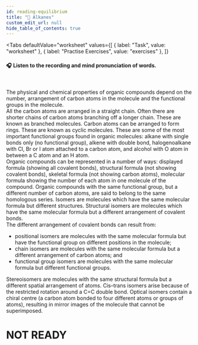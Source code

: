 ```yaml
---
id: reading-equilibrium
title: "📝 Alkanes"
custom_edit_url: null
hide_table_of_contents: true
---
```



<Tabs
  defaultValue="worksheet"
  values={[
    { label: "Task", value: "worksheet" },
    { label: "Practise Exercises", value: "exercises" },
  ]}
>
<TabItem value="worksheet">

#### 🎧️ Listen to the recording and mind pronunciation of words.

<ReactPlayer
  url="/media/508.255b0fd7.mp3"
  width="100ww"
  height="40px"
  controls={true}
/>

<br />

The  physical  and  chemical  properties  of  organic  compounds depend on the number, arrangement of carbon atoms in the molecule and the functional groups in the molecule.  
All the carbon atoms are arranged in a straight chain. Often there are shorter chains of carbon atoms branching off a longer chain. These are known as branched molecules. Carbon atoms can be arranged to form rings. These are known as cyclic molecules. These are some of the most important functional groups found in organic molecules: alkane with single bonds only (no functional group), alkene with double bond, halogenoalkane with Cl, Br or I atom attached to a carbon atom, and alcohol with O atom in between a C atom and an H atom.  
Organic compounds can be represented in a number of ways: displayed formula (showing all covalent bonds), structural formula (not showing covalent bonds), skeletal formula (not showing carbon atoms), molecular formula showing the number of each atom in one molecule of the compound. Organic compounds with the same functional group, but a different number of carbon atoms, are said to belong to the same homologous series. Isomers are molecules which have the same molecular formula but different structures. Structural isomers are molecules which have the same molecular formula but a different arrangement of covalent bonds.  
The different arrangement of covalent bonds can result from:  

- positional isomers are molecules with the same molecular formula but have the functional group on different positions in the molecule;
- chain isomers are molecules with the same molecular formula but a different arrangement of carbon atoms; and
- functional  group  isomers  are  molecules  with  the  same molecular formula but different functional groups.

Stereoisomers are molecules with the same structural formula but a different spatial arrangement of atoms. Cis–trans isomers arise because of the restricted rotation around a C=C double bond. Optical isomers contain a chiral centre (a carbon atom bonded to four different atoms or groups of atoms), resulting in mirror images of the molecule that cannot be superimposed.
</TabItem>

<TabItem value="exercises">

# NOT READY

</TabItem>
</Tabs>
